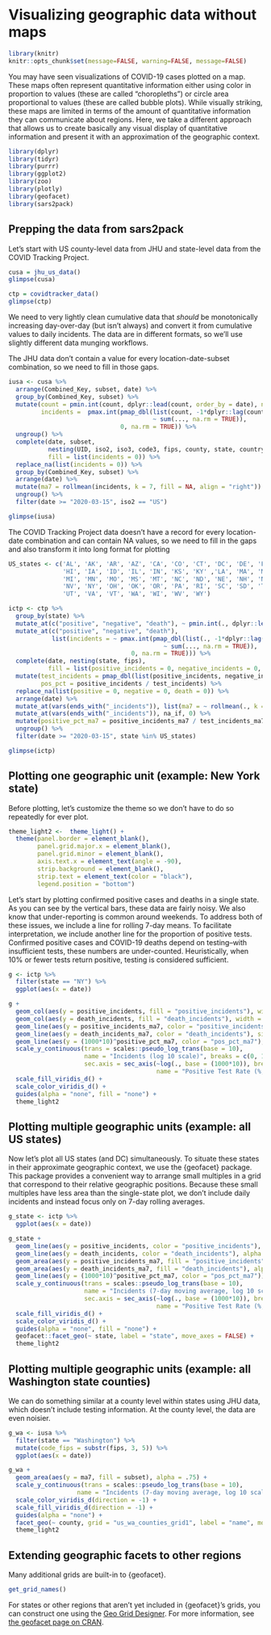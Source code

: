 
# Visualizing geographic data without maps

```r
library(knitr)
knitr::opts_chunk$set(message=FALSE, warning=FALSE, message=FALSE)
```

You may have seen visualizations of COVID-19 cases plotted on a map. These maps often represent quantitative information either using color in proportion to values (these are called "choropleths") or circle area proportional to values (these are called bubble plots). While visually striking, these maps are limited in terms of the amount of quantitative information they can communicate about regions. Here, we take a different approach that allows us to create basically any visual display of quantitative information and present it with an approximation of the geographic context.

```r
library(dplyr)
library(tidyr)
library(purrr)
library(ggplot2)
library(zoo)
library(plotly)
library(geofacet)
library(sars2pack)
```

## Prepping the data from sars2pack
Let's start with US county-level data from JHU and state-level data from the COVID Tracking Project.
```r
cusa = jhu_us_data()
glimpse(cusa)
```


```r
ctp = covidtracker_data()
glimpse(ctp)
```

We need to very lightly clean cumulative data that *should* be monotonically increasing day-over-day (but isn't always) and convert it from cumulative values to daily incidents. The data are in different formats, so we'll use slightly different data munging workflows.

The JHU data don't contain a value for every location-date-subset combination, so we need to fill in those gaps.
```r
iusa <- cusa %>% 
  arrange(Combined_Key, subset, date) %>% 
  group_by(Combined_Key, subset) %>% 
  mutate(count = pmin.int(count, dplyr::lead(count, order_by = date), na.rm = TRUE),
         incidents =  pmax.int(pmap_dbl(list(count, -1*dplyr::lag(count, order_by = date)), 
                                        ~ sum(..., na.rm = TRUE)), 
                               0, na.rm = TRUE)) %>% 
  ungroup() %>% 
  complete(date, subset, 
           nesting(UID, iso2, iso3, code3, fips, county, state, country, Lat, Long, Combined_Key),
           fill = list(incidents = 0)) %>% 
  replace_na(list(incidents = 0)) %>% 
  group_by(Combined_Key, subset) %>% 
  arrange(date) %>% 
  mutate(ma7 = rollmean(incidents, k = 7, fill = NA, align = "right")) %>% 
  ungroup() %>% 
  filter(date >= "2020-03-15", iso2 == "US")

glimpse(iusa)
```

The COVID Tracking Project data doesn't have a record for every location-date combination and can contain NA values, so we need to fill in the gaps and also transform it into long format for plotting
```r
US_states <- c('AL', 'AK', 'AR', 'AZ', 'CA', 'CO', 'CT', 'DC', 'DE', 'FL', 'GA',
               'HI', 'IA', 'ID', 'IL', 'IN', 'KS', 'KY' ,'LA', 'MA', 'MD', 'ME',
               'MI', 'MN', 'MO', 'MS', 'MT', 'NC', 'ND', 'NE', 'NH', 'NJ', 'NM',
               'NV', 'NY', 'OH', 'OK', 'OR', 'PA', 'RI', 'SC', 'SD', 'TN', 'TX',
               'UT', 'VA', 'VT', 'WA', 'WI', 'WV', 'WY')

ictp <- ctp %>% 
  group_by(state) %>% 
  mutate_at(c("positive", "negative", "death"), ~ pmin.int(., dplyr::lead(., order_by = date), na.rm = TRUE)) %>% 
  mutate_at(c("positive", "negative", "death"),          
            list(incidents = ~ pmax.int(pmap_dbl(list(., -1*dplyr::lag(., order_by = date)), 
                                           ~ sum(..., na.rm = TRUE)), 
                                  0, na.rm = TRUE))) %>%
  complete(date, nesting(state, fips),
           fill = list(positive_incidents = 0, negative_incidents = 0, death_incidents = 0)) %>% 
  mutate(test_incidents = pmap_dbl(list(positive_incidents, negative_incidents), ~ sum(..., na.rm = TRUE)),
         pos_pct = positive_incidents / test_incidents) %>% 
  replace_na(list(positive = 0, negative = 0, death = 0)) %>%
  arrange(date) %>% 
  mutate_at(vars(ends_with("_incidents")), list(ma7 = ~ rollmean(., k = 7, fill = NA, align = "right"))) %>% 
  mutate_at(vars(ends_with("_incidents")), na_if, 0) %>% 
  mutate(positive_pct_ma7 = positive_incidents_ma7 / test_incidents_ma7) %>% 
  ungroup() %>% 
  filter(date >= "2020-03-15", state %in% US_states)

glimpse(ictp)
```

## Plotting one geographic unit (example: New York state)

Before plotting, let's customize the theme so we don't have to do so repeatedly for ever plot.
```r
theme_light2 <-  theme_light() +
  theme(panel.border = element_blank(),
        panel.grid.major.x = element_blank(),
        panel.grid.minor = element_blank(),
        axis.text.x = element_text(angle = -90),
        strip.background = element_blank(),
        strip.text = element_text(color = "black"),
        legend.position = "bottom")
```

Let's start by plotting confirmed positive cases and deaths in a single state. As you can see by the vertical bars, these data are fairly noisy. We also know that under-reporting is common around weekends. To address both of these issues, we include a line for rolling 7-day means. To facilitate interpretation, we include another line for the proportion of positive tests. Confirmed positive cases and COVID-19 deaths depend on testing--with insufficient tests, these numbers are under-counted. Heuristically, when 10% or fewer tests return positive, testing is considered sufficient.
```r
g <- ictp %>% 
  filter(state == "NY") %>% 
  ggplot(aes(x = date))

g + 
  geom_col(aes(y = positive_incidents, fill = "positive_incidents"), width = 1, alpha = .5) +
  geom_col(aes(y = death_incidents, fill = "death_incidents"), width = 1, alpha = .7) +
  geom_line(aes(y = positive_incidents_ma7, color = "positive_incidents"), size = 1.5) +
  geom_line(aes(y = death_incidents_ma7, color = "death_incidents"), size = 1.5) +
  geom_line(aes(y = (1000*10)^positive_pct_ma7, color = "pos_pct_ma7"), size = 1.5) +
  scale_y_continuous(trans = scales::pseudo_log_trans(base = 10),
                     name = "Incidents (log 10 scale)", breaks = c(0, 10, 100, 1000, 10000),
                     sec.axis = sec_axis(~log(., base = (1000*10)), breaks = seq(.1, .9, .2),
                                         name = "Positive Test Rate (%, 7-day moving average)")) +
  scale_fill_viridis_d() +
  scale_color_viridis_d() +
  guides(alpha = "none", fill = "none") +
  theme_light2
```

## Plotting multiple geographic units (example: all US states)

Now let's plot all US states (and DC) simultaneously. To situate these states in their approximate geographic context, we use the {geofacet} package. This package provides a convenient way to arrange small multiples in a grid that correspond to their relative geographic positions. Because these small multiples have less area than the single-state plot, we don't include daily incidents and instead focus only on 7-day rolling averages.
```r
g_state <- ictp %>% 
  ggplot(aes(x = date))

g_state + 
  geom_line(aes(y = positive_incidents, color = "positive_incidents"), alpha = 0) +
  geom_line(aes(y = death_incidents, color = "death_incidents"), alpha = 0) +
  geom_area(aes(y = positive_incidents_ma7, fill = "positive_incidents"), alpha = .75) +
  geom_area(aes(y = death_incidents_ma7, fill = "death_incidents"), alpha = .8) +
  geom_line(aes(y = (1000*10)^positive_pct_ma7, color = "pos_pct_ma7")) +
  scale_y_continuous(trans = scales::pseudo_log_trans(base = 10),
                     name = "Incidents (7-day moving average, log 10 scale)", breaks = c(0, 10, 100, 1000, 10000),
                     sec.axis = sec_axis(~log(., base = (1000*10)), breaks = seq(.1, .9, .2),
                                         name = "Positive Test Rate (%, 7-day moving average)")) +
  scale_fill_viridis_d() +
  scale_color_viridis_d() +
  guides(alpha = "none", fill = "none") +
  geofacet::facet_geo(~ state, label = "state", move_axes = FALSE) +
  theme_light2

```

## Plotting multiple geographic units (example: all Washington state counties)

We can do something similar at a county level within states using JHU data, which doesn't include testing information. At the county level, the data are even noisier.
```r
g_wa <- iusa %>% 
  filter(state == "Washington") %>% 
  mutate(code_fips = substr(fips, 3, 5)) %>% 
  ggplot(aes(x = date))

g_wa + 
  geom_area(aes(y = ma7, fill = subset), alpha = .75) +
  scale_y_continuous(trans = scales::pseudo_log_trans(base = 10),
                   name = "Incidents (7-day moving average, log 10 scale)", breaks = c(0, 10, 100, 1000)) +
  scale_color_viridis_d(direction = -1) +
  scale_fill_viridis_d(direction = -1) +
  guides(alpha = "none") +
  facet_geo(~ county, grid = "us_wa_counties_grid1", label = "name", move_axes = FALSE) +
  theme_light2
```

## Extending geographic facets to other regions

Many additional grids are built-in to {geofacet}.
```r
get_grid_names()
```

For states or other regions that aren't yet included in {geofacet}'s grids, you can construct one using the [Geo Grid Designer](https://hafen.github.io/grid-designer/). For more information, see [the geofacet page on CRAN](https://cran.r-project.org/package=geofacet).
